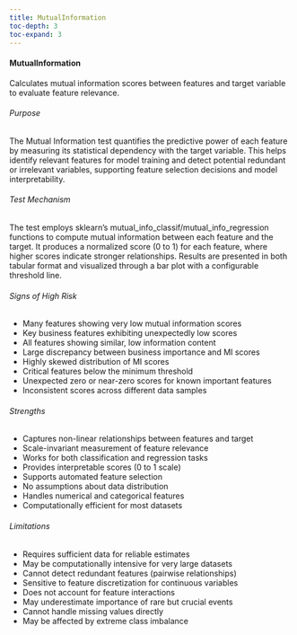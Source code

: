 ```yaml
---
title: MutualInformation
toc-depth: 3
toc-expand: 3
---
```







#### MutualInformation

Calculates mutual information scores between features and target variable to evaluate feature relevance.

###### Purpose

The Mutual Information test quantifies the predictive power of each feature by measuring its statistical
dependency with the target variable. This helps identify relevant features for model training and
detect potential redundant or irrelevant variables, supporting feature selection decisions and model
interpretability.

###### Test Mechanism

The test employs sklearn's mutual_info_classif/mutual_info_regression functions to compute mutual
information between each feature and the target. It produces a normalized score (0 to 1) for each
feature, where higher scores indicate stronger relationships. Results are presented in both tabular
format and visualized through a bar plot with a configurable threshold line.

###### Signs of High Risk

- Many features showing very low mutual information scores
- Key business features exhibiting unexpectedly low scores
- All features showing similar, low information content
- Large discrepancy between business importance and MI scores
- Highly skewed distribution of MI scores
- Critical features below the minimum threshold
- Unexpected zero or near-zero scores for known important features
- Inconsistent scores across different data samples

###### Strengths

- Captures non-linear relationships between features and target
- Scale-invariant measurement of feature relevance
- Works for both classification and regression tasks
- Provides interpretable scores (0 to 1 scale)
- Supports automated feature selection
- No assumptions about data distribution
- Handles numerical and categorical features
- Computationally efficient for most datasets

###### Limitations

- Requires sufficient data for reliable estimates
- May be computationally intensive for very large datasets
- Cannot detect redundant features (pairwise relationships)
- Sensitive to feature discretization for continuous variables
- Does not account for feature interactions
- May underestimate importance of rare but crucial events
- Cannot handle missing values directly
- May be affected by extreme class imbalance




 